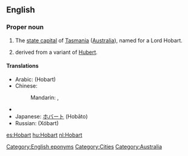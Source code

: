 ==English==

===Proper noun===
{{en-proper noun}}

# The [[state capital]] of [[Tasmania]] ([[Australia]]), named for a Lord Hobart.
# {{surname|[[patronymic]] English|from=given names|dot=}} derived from a variant of [[Hubert]].

====Translations====
{{trans-top|capital of Tasmania}}
* Arabic: {{Arab|[[هوبارت]]}} (Hobart) {{m}}
* Chinese:
*: Mandarin: {{t|zh|霍巴特|tr=Huòbātè|sc=Hani}},  {{t|zh|荷巴特|tr=Hébātè|sc=Hani}}
{{trans-mid}}
* {{trreq|Finnish}}
* Japanese: [[ホバート]] (Hobāto)
* Russian: {{t|ru|Хобарт|m}} (Xóbart)
{{trans-bottom}}

[[Category:English eponyms]]
[[Category:Cities]]
[[Category:Australia]]

[[es:Hobart]]
[[hu:Hobart]]
[[nl:Hobart]]